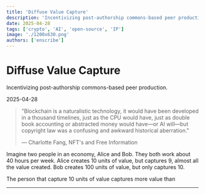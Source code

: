 ```yaml
---
title: 'Diffuse Value Capture'
description: 'Incentivizing post-authorship commons-based peer production.'
date: 2025-04-28
tags: ['crypto', 'AI', 'open-source', 'IP']
image: './1200x630.png'
authors: ['enscribe']
---
```

# Diffuse Value Capture
Incentivizing post-authorship commons-based peer production.

2025-04-28

> "Blockchain is a naturalistic technology, it would have been developed in a thousand timelines, just as the CPU would have, just as double book accounting or abstracted money would have—or AI will—but copyright law was a confusing and awkward historical aberration."
>
> — Charlotte Fang, NFT's and Free Information

Imagine two people in an economy, Alice and Bob. They both work about 40 hours per week. Alice creates 10 units of value, but captures 9, almost all the value created. Bob creates 100 units of value, but only captures 10.

The person that capture 10 units of value captures more value than

---